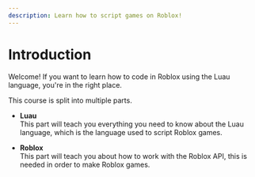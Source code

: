 ```yaml
---
description: Learn how to script games on Roblox!
---
```


# Introduction

Welcome! If you want to learn how to code in Roblox using the Luau language, you're in the right place.

This course is split into multiple parts.

- **Luau**\
  This part will teach you everything you need to know about the Luau language,
  which is the language used to script Roblox games.

- **Roblox**\
  This part will teach you about how to work with the Roblox API, this is needed
  in order to make Roblox games.
